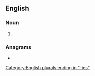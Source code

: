 ==English==

===Noun===
{{head|en|noun plural form}}

# {{plural of|tansy|lang=en}}

===Anagrams===
* {{anagrams|en|a=aeinsst|Eastins|Saintes|Setians|Staines|entasis|nasties|sestina|tisanes}}

[[Category:English plurals ending in "-ies"]]